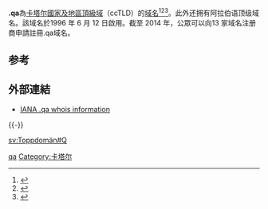 '''.qa'''為[[卡塔尔|卡塔尔]][[國家及地區頂級域|國家及地區頂級域]]（ccTLD）的[[域名|域名]]<ref>{{Cite book|title=常用电脑词语速查手册|last=何弘主编|first=|publisher=西安：西安出版社|year=2000|isbn=7-80594-644-2|location=|pages=201-202}}</ref><ref>{{Cite book|title=英德汉广播电视技术词典|last=（德）赫伯特·蒂尔曼（Herbert Tillmann）编；梁瑛等译|first=|publisher=北京：中国广播电视出版社|year=2002|isbn=7-5043-3793-5|location=|pages=440-442}}</ref><ref>{{Cite book|title=大学计算机基础|last=刘丕娥主编|first=|publisher=哈尔滨：哈尔滨工业大学出版社|year=2010|isbn=978-7-5603-3056-3|location=|pages=342-345}}</ref>。此外还拥有阿拉伯语顶级域名{{lang|ar|قطر.}}。該域名於1996 年 6 月 12 日啟用。截至 2014 年，公眾可以向13 家域名注册商申請註冊.qa域名。

== 参考 ==
{{reflist}}

== 外部連結 ==
* [http://www.iana.org/root-whois/qa.htm IANA .qa whois information]{{Wayback|url=http://www.iana.org/root-whois/qa.htm |date=20060629104830 }}

{{-}}
{{CcTLD|IDN}}
{{Internet-stub}}

[[Category:國家及地區頂級域|qa]]
[[Category:卡塔尔|Category:卡塔尔]]

[[sv:Toppdomän#Q|sv:Toppdomän#Q]]